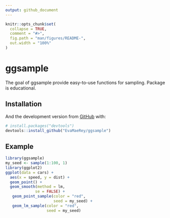 ```yaml
---
output: github_document
---
```


<!-- README.md is generated from README.Rmd. Please edit that file -->

```r
knitr::opts_chunk$set(
  collapse = TRUE,
  comment = "#>",
  fig.path = "man/figures/README-",
  out.width = "100%"
)
```

# ggsample

<!-- badges: start -->
<!-- badges: end -->

The goal of ggsample provide easy-to-use functions for sampling.  Package is educational.

## Installation

<!-- You can install the released version of ggsample from [CRAN](https://CRAN.R-project.org) with: -->

<!-- ``` r -->
<!-- install.packages("ggsample") -->
<!-- ``` -->

And the development version from [GitHub](https://github.com/) with:

``` r
# install.packages("devtools")
devtools::install_github("EvaMaeRey/ggsample")
```
## Example

```r
library(ggsample)
my_seed <- sample(1:100, 1)
library(ggplot2)
ggplot(data = cars) +
  aes(x = speed, y = dist) +
  geom_point() +
  geom_smooth(method = lm,
             se = FALSE) +
   geom_point_sample(color = "red",
                     seed = my_seed) +
   geom_lm_sample(color = "red",
                  seed = my_seed)
```



